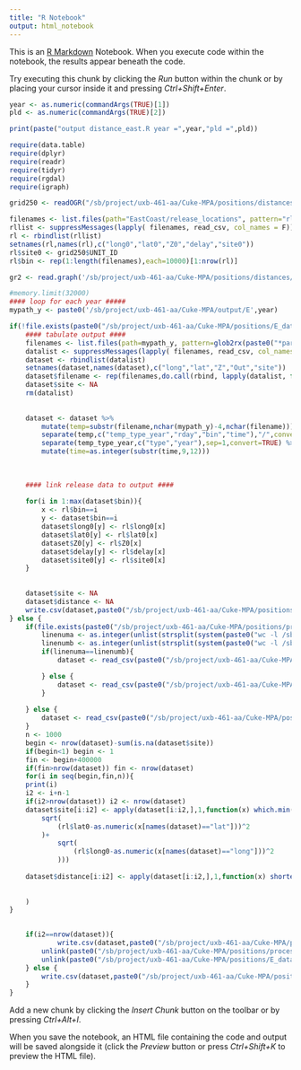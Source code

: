 ```yaml
---
title: "R Notebook"
output: html_notebook
---
```


This is an [R Markdown](http://rmarkdown.rstudio.com) Notebook. When you execute code within the notebook, the results appear beneath the code. 

Try executing this chunk by clicking the *Run* button within the chunk or by placing your cursor inside it and pressing *Ctrl+Shift+Enter*. 

```r
year <- as.numeric(commandArgs(TRUE)[1])
pld <- as.numeric(commandArgs(TRUE)[2])

print(paste("output distance_east.R year =",year,"pld =",pld))

require(data.table)
require(dplyr)
require(readr)
require(tidyr)
require(rgdal)
require(igraph)

grid250 <- readOGR("/sb/project/uxb-461-aa/Cuke-MPA/positions/distances","grid250")

filenames <- list.files(path="EastCoast/release_locations", pattern="rl.", full.names=TRUE,recursive=T)
rllist <- suppressMessages(lapply( filenames, read_csv, col_names = F))
rl <- rbindlist(rllist)
setnames(rl,names(rl),c("long0","lat0","Z0","delay","site0"))
rl$site0 <- grid250$UNIT_ID
rl$bin <- rep(1:length(filenames),each=10000)[1:nrow(rl)]

gr2 <- read.graph('/sb/project/uxb-461-aa/Cuke-MPA/positions/distances/distance_graph.net', format="pajek")

#memory.limit(32000)
#### loop for each year #####
mypath_y <- paste0('/sb/project/uxb-461-aa/Cuke-MPA/output/E',year)

if(!file.exists(paste0("/sb/project/uxb-461-aa/Cuke-MPA/positions/E_data_",year,"_pld_",pld,".csv"))){
    #### tabulate output ####
    filenames <- list.files(path=mypath_y, pattern=glob2rx(paste0("*para    1",formatC(pld+1, width = 3, format = "d", flag = "0"),"*")), full.names=TRUE,recursive=T)
    datalist <- suppressMessages(lapply( filenames, read_csv, col_names = F ))
    dataset <- rbindlist(datalist)
    setnames(dataset,names(dataset),c("long","lat","Z","Out","site"))
    dataset$filename <- rep(filenames,do.call(rbind, lapply(datalist, function(x) dim(x)[1])))
    dataset$site <- NA
    rm(datalist)
    
    
    dataset <- dataset %>%
        mutate(temp=substr(filename,nchar(mypath_y)-4,nchar(filename))) %>% 
        separate(temp,c("temp_type_year","rday","bin","time"),"/",convert=TRUE) %>% 
        separate(temp_type_year,c("type","year"),sep=1,convert=TRUE) %>% 
        mutate(time=as.integer(substr(time,9,12)))
    
    
    
    #### link release data to output ####
    
    for(i in 1:max(dataset$bin)){
        x <- rl$bin==i
        y <- dataset$bin==i
        dataset$long0[y] <- rl$long0[x]
        dataset$lat0[y] <- rl$lat0[x]
        dataset$Z0[y] <- rl$Z0[x]
        dataset$delay[y] <- rl$delay[x]
        dataset$site0[y] <- rl$site0[x]
    }
    
    
    dataset$site <- NA
	dataset$distance <- NA
	write.csv(dataset,paste0("/sb/project/uxb-461-aa/Cuke-MPA/positions/E_data_",year,"_pld_",pld,".csv"),row.names=FALSE)
} else {
	if(file.exists(paste0("/sb/project/uxb-461-aa/Cuke-MPA/positions/processed/E_data_",year,"_pld_",pld,".csv"))){
		linenuma <- as.integer(unlist(strsplit(system(paste0("wc -l /sb/project/uxb-461-aa/Cuke-MPA/positions/processed/E_data_",year,"_pld_",pld,".csv"), intern=T), " "))[1])
		linenumb <- as.integer(unlist(strsplit(system(paste0("wc -l /sb/project/uxb-461-aa/Cuke-MPA/positions/E_data_",year,"_pld_",pld,".csv"), intern=T), " "))[1])
		if(linenuma==linenumb){
			dataset <- read_csv(paste0("/sb/project/uxb-461-aa/Cuke-MPA/positions/processed/E_data_",year,"_pld_",pld,".csv"))

		} else {
			dataset <- read_csv(paste0("/sb/project/uxb-461-aa/Cuke-MPA/positions/E_data_",year,"_pld_",pld,".csv"))
		}
		
	} else {
		dataset <- read_csv(paste0("/sb/project/uxb-461-aa/Cuke-MPA/positions/E_data_",year,"_pld_",pld,".csv"))
	}
	n <- 1000
	begin <- nrow(dataset)-sum(is.na(dataset$site))
	if(begin<1) begin <- 1
	fin <- begin+400000
	if(fin>nrow(dataset)) fin <- nrow(dataset)
	for(i in seq(begin,fin,n)){
    print(i)
    i2 <- i+n-1
    if(i2>nrow(dataset)) i2 <- nrow(dataset)
    dataset$site[i:i2] <- apply(dataset[i:i2,],1,function(x) which.min(
        sqrt(
            (rl$lat0-as.numeric(x[names(dataset)=="lat"]))^2
        )+
            sqrt(
                (rl$long0-as.numeric(x[names(dataset)=="long"]))^2
            )))
    
    dataset$distance[i:i2] <- apply(dataset[i:i2,],1,function(x) shortest.paths(gr2,
                                                                                as.numeric(x[names(dataset)=="site"]),
                                                                                as.numeric(x[names(dataset)=="site0"]))
    )
}

    
    if(i2==nrow(dataset)){
			write.csv(dataset,paste0("/sb/project/uxb-461-aa/Cuke-MPA/positions/processed/done/E_data_",year,"_pld_",pld,".csv"),row.names=FALSE)
		unlink(paste0("/sb/project/uxb-461-aa/Cuke-MPA/positions/processed/E_data_",year,"_pld_",pld,".csv"))
		unlink(paste0("/sb/project/uxb-461-aa/Cuke-MPA/positions/E_data_",year,"_pld_",pld,".csv"))
	} else {
		write.csv(dataset,paste0("/sb/project/uxb-461-aa/Cuke-MPA/positions/processed/E_data_",year,"_pld_",pld,".csv"),row.names=FALSE)
	}
}


```

Add a new chunk by clicking the *Insert Chunk* button on the toolbar or by pressing *Ctrl+Alt+I*.

When you save the notebook, an HTML file containing the code and output will be saved alongside it (click the *Preview* button or press *Ctrl+Shift+K* to preview the HTML file).
